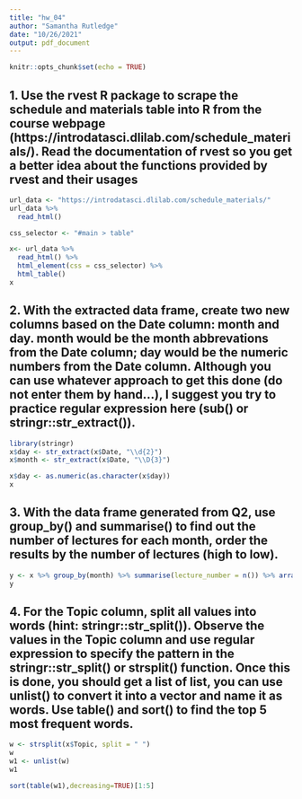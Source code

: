 ```yaml
---
title: "hw_04"
author: "Samantha Rutledge"
date: "10/26/2021"
output: pdf_document
---
```


```r
knitr::opts_chunk$set(echo = TRUE)
```



## 1.  Use the rvest R package to scrape the schedule and materials table into R from the course webpage (https://introdatasci.dlilab.com/schedule_materials/). Read the documentation of rvest so you get a better idea about the functions provided by rvest and their usages



```r
url_data <- "https://introdatasci.dlilab.com/schedule_materials/"
url_data %>% 
  read_html()
```
```r
css_selector <- "#main > table"
```
```r
x<- url_data %>% 
  read_html() %>% 
  html_element(css = css_selector) %>% 
  html_table()
x
```


## 2. With the extracted data frame, create two new columns based on the Date column: month and day. month would be the month abbrevations from the Date column; day would be the numeric numbers from the Date column. Although you can use whatever approach to get this done (do not enter them by hand…), I suggest you try to practice regular expression here (sub() or stringr::str_extract()).
```r
library(stringr)
x$day <- str_extract(x$Date, "\\d{2}") 
x$month <- str_extract(x$Date, "\\D{3}")
```


```r
x$day <- as.numeric(as.character(x$day))
x
```


## 3. With the data frame generated from Q2, use group_by() and summarise() to find out the number of lectures for each month, order the results by the number of lectures (high to low).

```r
y <- x %>% group_by(month) %>% summarise(lecture_number = n()) %>% arrange(desc(lecture_number))
y
```


## 4. For the Topic column, split all values into words (hint: stringr::str_split()). Observe the values in the Topic column and use regular expression to specify the pattern in the stringr::str_split() or strsplit() function. Once this is done, you should get a list of list, you can use unlist() to convert it into a vector and name it as words. Use table() and sort() to find the top 5 most frequent words.


```r
w <- strsplit(x$Topic, split = " ")
w
w1 <- unlist(w)
w1
```
```r
sort(table(w1),decreasing=TRUE)[1:5]
```





